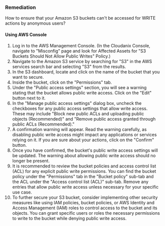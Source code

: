 ### Remediation

How to ensure that your Amazon S3 buckets can't be accessed for WRITE actions by anonymous users?

#### Using AWS Console

1. Log in to the AWS Management Console.
    (In the Cloudanix Console, navigate to "Misconfig" page and look for Affected Assets for "S3 Buckets Should Not Allow Public Writes" Policy.)
2. Navigate to the Amazon S3 service by searching for "S3" in the AWS services search bar and selecting "S3" from the results.
3. In the S3 dashboard, locate and click on the name of the bucket that you want to secure.
4. Inside the bucket, click on the "Permissions" tab.
5. Under the "Public access settings" section, you will see a warning stating that the bucket allows public write access. Click on the "Edit" button next to it.
6. In the "Manage public access settings" dialog box, uncheck the checkboxes for any public access settings that allow write access. These may include "Block new public ACLs and uploading public objects (Recommended)" and "Remove public access granted through public ACLs (Recommended)."
7. A confirmation warning will appear. Read the warning carefully, as disabling public write access might impact any applications or services relying on it. If you are sure about your actions, click on the "Confirm" button.
8. Once you have confirmed, the bucket's public write access settings will be updated. The warning about allowing public write access should no longer be present.
9. It is recommended to review the bucket policies and access control list (ACL) for any explicit public write permissions. You can find the bucket policy under the "Permissions" tab in the "Bucket policy" sub-tab and the ACL under the "Access control list (ACL)" sub-tab. Remove any entries that allow public write access unless necessary for your specific use case.
10. To further secure your S3 bucket, consider implementing other security measures like using IAM policies, bucket policies, or AWS Identity and Access Management (IAM) roles to control access to the bucket and its objects. You can grant specific users or roles the necessary permissions to write to the bucket while denying public write access.
